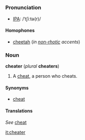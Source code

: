 =={{en}}==
===Pronunciation===
*[[IPA]]: /ˈtʃiːtə(r)/

====Homophones====
*[[cheetah]] (''in [[non-rhotic]] accents'')

===Noun===
'''cheater''' (''plural'' '''cheaters''')

#A [[cheat]], a person who cheats.

====Synonyms====
*[[cheat]]

====Translations====
''See'' [[cheat]]

[[it:cheater]]